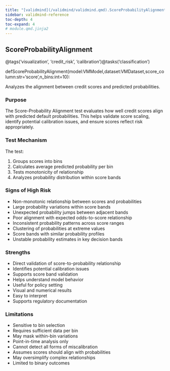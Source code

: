 ```yaml
---
title: "[validmind](/validmind/validmind.qmd).ScoreProbabilityAlignment"
sidebar: validmind-reference
toc-depth: 4
toc-expand: 4
# module.qmd.jinja2
---
```


<!-- function.qmd.jinja2 -->

## ScoreProbabilityAlignment{.suffix}

<!-- signatures.jinja2 -->

::: {.signature}

<span class="decorators"><span class="decorator">@<span class="n">tags(<span class="s">'visualization'</span>, <span class="s">'credit_risk'</span>, <span class="s">'calibration'</span>)</span></span><span class="decorator">@<span class="n">tasks(<span class="s">'classification'</span>)</span></span></span>

<span class="kw">def</span><span class="name">ScoreProbabilityAlignment</span>(<span class="params"><span class="n">model</span><span class="p">:</span><span class="n">VMModel</span><span class="muted">,</span></span><span class="params"><span class="n">dataset</span><span class="p">:</span><span class="n">VMDataset</span><span class="muted">,</span></span><span class="params"><span class="n">score_column</span><span class="p">:</span><span class="nb">str</span><span class="o">=</span><span class="s1">'score'</span><span class="muted">,</span></span><span class="params"><span class="n">n_bins</span><span class="p">:</span><span class="nb">int</span><span class="o">=</span><span class="kc">10</span></span>):

:::

<!-- docstring.jinja2 -->

Analyzes the alignment between credit scores and predicted probabilities.

### Purpose

The Score-Probability Alignment test evaluates how well credit scores align with predicted default probabilities. This helps validate score scaling, identify potential calibration issues, and ensure scores reflect risk appropriately.

### Test Mechanism

The test:

1. Groups scores into bins
1. Calculates average predicted probability per bin
1. Tests monotonicity of relationship
1. Analyzes probability distribution within score bands

### Signs of High Risk

- Non-monotonic relationship between scores and probabilities
- Large probability variations within score bands
- Unexpected probability jumps between adjacent bands
- Poor alignment with expected odds-to-score relationship
- Inconsistent probability patterns across score ranges
- Clustering of probabilities at extreme values
- Score bands with similar probability profiles
- Unstable probability estimates in key decision bands

### Strengths

- Direct validation of score-to-probability relationship
- Identifies potential calibration issues
- Supports score band validation
- Helps understand model behavior
- Useful for policy setting
- Visual and numerical results
- Easy to interpret
- Supports regulatory documentation

### Limitations

- Sensitive to bin selection
- Requires sufficient data per bin
- May mask within-bin variations
- Point-in-time analysis only
- Cannot detect all forms of miscalibration
- Assumes scores should align with probabilities
- May oversimplify complex relationships
- Limited to binary outcomes
